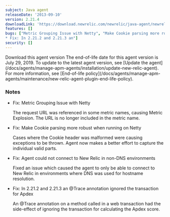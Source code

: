 ```yaml
---
subject: Java agent
releaseDate: '2013-09-10'
version: 2.21.4
downloadLink: 'https://download.newrelic.com/newrelic/java-agent/newrelic-agent/2.21.4/'
features: []
bugs: ["Metric Grouping Issue with Netty", "Make Cookie parsing more robust when running on Netty", "Agent could not connect to New Relic in non-DNS environments", "Relic in environments where DNS was used for hostname resolution.
* Fix: In 2.21.2 and 2.21.3 an"]
security: []
---
```


<ButtonGroup>
  <ButtonLink
    role="button"
    to="https://download.newrelic.com/newrelic/java-agent/newrelic-agent/2.21.4/"
    variant="primary"
  >
    Download this agent version
  </ButtonLink>
</ButtonGroup>

<Callout variant="important">
  The end-of-life date for this agent version is July 29, 2019. To update to the latest agent version, see [Update the agent](/docs/agents/manage-apm-agents/installation/update-new-relic-agent). For more information, see [End-of-life policy](/docs/agents/manage-apm-agents/maintenance/new-relic-agent-plugin-end-life-policy).
</Callout>

### Notes

* Fix: Metric Grouping Issue with Netty

  The request URL was referenced in some metric names, causing Metric Explosion. The URL is no longer included in the metric name.
* Fix: Make Cookie parsing more robust when running on Netty

  Cases where the Cookie header was malformed were causing exceptions to be thrown. Agent now makes a better effort to capture the individual valid parts.
* Fix: Agent could not connect to New Relic in non-DNS environments

  Fixed an issue which caused the agent to only be able to connect to New Relic in environments where DNS was used for hostname resolution.
* Fix: In 2.21.2 and 2.21.3 an @Trace annotation ignored the transaction for Apdex

  An @Trace annotation on a method called in a web transaction had the side-effect of ignoring the transaction for calculating the Apdex score.
